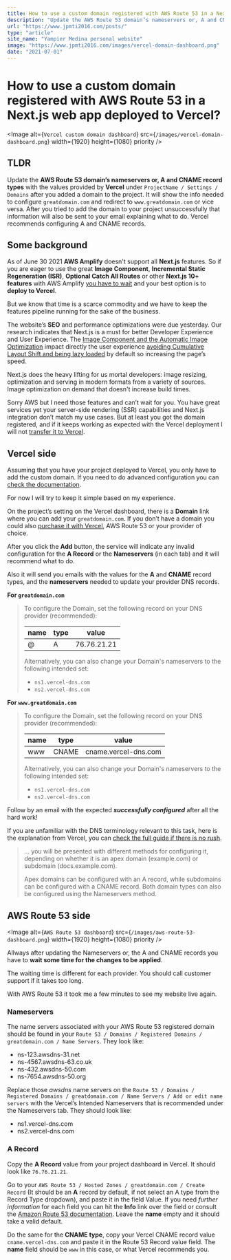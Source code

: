 ```yaml
---
title: How to use a custom domain registered with AWS Route 53 in a Next.js web app deployed to Vercel.
description: "Update the AWS Route 53 domain’s nameservers or, A and CNAME record types with the values provided by Vercel under ProjectName / Settings / Domains after you added a domain to the project. It will show the info needed to configure greatdomain.com and redirect to www.greatdomain.com or vice versa. After you tried to add the domain to your project unsuccessfully that information will also be sent to your email explaining what to do. Vercel recommends configuring A and CNAME records."
url: "https://www.jpmti2016.com/posts/"
type: "article"
site_name: "Yampier Medina personal website"
image: "https://www.jpmti2016.com/images/vercel-domain-dashboard.png"
date: "2021-07-01"
---
```


# How to use a custom domain registered with AWS Route 53 in a Next.js web app deployed to Vercel?
<Image alt={`Vercel custom domain dashboard`} src={`/images/vercel-domain-dashboard.png`} width={1920}
  height={1080} priority />

## TLDR

Update the **AWS Route 53 domain’s nameservers or, A and CNAME record types** with the values provided by **Vercel** under ```ProjectName / Settings / Domains``` after you added a domain to the project. It will show the info needed to configure ```greatdomain.com``` and redirect to ```www.greatdomain.com``` or vice versa. After you tried to add the domain to your project unsuccessfully that information will also be sent to your email explaining what to do. Vercel recommends configuring A and CNAME records.

## Some background

As of June 30 2021 **AWS Amplify** doesn't support all **Next.js** features. So if you are eager to use the great **Image Component**, **Incremental Static Regeneration (ISR)**, **Optional Catch All Routes** or other **Next.js 10+ features** with AWS Amplify [you have to wait](https://docs.aws.amazon.com/amplify/latest/userguide/server-side-rendering-amplify.html#nextjs-version-support) and your best option is to **deploy to Vercel**.

But we know that time is a scarce commodity and we have to keep the features pipeline running for the sake of the business.

The website’s **SEO** and performance optimizations were due yesterday. Our research indicates that Next.js is a must for better Developer Experience and User Experience. The [Image Component and the Automatic Image Optimization](https://nextjs.org/blog/next-10#built-in-image-component-and-automatic-image-optimization) impact directly the user experience [avoiding Cumulative Layout Shift and being lazy loaded](https://nextjs.org/docs/basic-features/image-optimization) by default so increasing the page’s speed.

Next.js does the heavy lifting for us mortal developers: image resizing, optimization and serving in modern formats from a variety of sources. Image optimization on demand that doesn't increase build times.

Sorry AWS but I need those features and can’t wait for you. You have great services yet your server-side rendering (SSR) capabilities and Next.js integration don’t match my use cases. But at least you got the domain registered, and if it keeps working as expected with the Vercel deployment I will not [transfer it to Vercel](https://vercel.com/docs/custom-domains).

## Vercel side

Assuming that you have your project deployed to Vercel, you only have to add the custom domain. If you need to do advanced configuration you can [check the documentation](https://vercel.com/docs/custom-domains).

For now I will try to keep it simple based on my experience.

On the project’s setting on the Vercel dashboard, there is a **Domain** link where you can add your ```greatdomain.com```. If you don’t have a domain you could also [purchase it with Vercel](https://vercel.com/domains?limit=24), AWS Route 53 or your provider of choice.

After you click the **Add** button, the service will indicate any invalid configuration for the **A Record** or the **Nameservers** (in each tab) and it will recommend what to do.

Also it will send you emails with the values for the **A** and **CNAME** record types, and the **nameservers** needed to update your provider DNS records.

**For ```greatdomain.com```**

>To configure the Domain, set the following record on your DNS provider (recommended):
>
>| name | type | value       |
>|------|------|-------------|
>| @    | A    | 76.76.21.21 |
>
>Alternatively, you can also change your Domain's nameservers to the following intended set:
>- ```ns1.vercel-dns.com```
>- ```ns2.vercel-dns.com```

**For ```www.greatdomain.com```**

>To configure the Domain, set the following record on your DNS provider (recommended):
>
>| name   | type  | value                |
>|--------|-------|----------------------|
>| www    | CNAME | cname.vercel-dns.com |
>
>Alternatively, you can also change your Domain's nameservers to the following intended set:
>- ```ns1.vercel-dns.com```
>- ```ns2.vercel-dns.com```

Follow by an email with the expected ***successfully configured*** after all the hard work!

If you are unfamiliar with the DNS terminology relevant to this task, here is the explanation from Vercel, you can [check the full guide if there is no rush](https://vercel.com/docs/custom-domains).

>... you will be presented with different methods for configuring it, depending on whether it is an apex domain (example.com) or subdomain (docs.example.com).
>
>Apex domains can be configured with an A record, while subdomains can be configured with a CNAME record. Both domain types can also be configured using the Nameservers method.

## AWS Route 53 side
<Image alt={`AWS Route 53 dashboard`} src={`/images/aws-route-53-dashboard.png`} width={1920}
  height={1080} priority />

Allways after updating the Nameservers or, the A and CNAME records you have to **wait some time for the changes to be applied**. 

The waiting time is different for each provider. You should call customer support if it takes too long. 

With AWS Route 53 it took me a few minutes to see my website live again.

### Nameservers

The name servers associated with your AWS Route 53 registered domain should be found in your ```Route 53 / Domains / Registered Domains / greatdomain.com / Name Servers```. They look like:

- ns-123.awsdns-31.net
- ns-4567.awsdns-63.co.uk
- ns-432.awsdns-50.com
- ns-7654.awsdns-50.org

Replace those *awsdns* name servers on the ```Route 53 / Domains / Registered Domains / greatdomain.com / Name Servers / Add or edit name servers``` with the Vercel’s Intended Nameservers that is recommended under the Nameservers tab. They should look like:

- ns1.vercel-dns.com
- ns2.vercel-dns.com

### A Record

Copy the **A Record** value from your project dashboard in Vercel. It should look like ```76.76.21.21```.

Go to your ```AWS Route 53 / Hosted Zones / greatdomain.com / Create Record``` (It should be an **A** record by default, if not select an A type from the Record Type dropdown), and paste it in the field Value. If you need *further information* for each field you can hit the **Info** link over the field or consult the [Amazon Route 53 documentation](https://docs.aws.amazon.com/route53/?id=docs_gateway). Leave the **name** empty and it should take a valid default.

Do the same for the **CNAME type**, copy your Vercel CNAME record value ```cname.vercel-dns.com``` and paste it in the Route 53 Record value field. The **name** field should be ```www``` in this case, or what Vercel recommends you.
